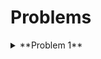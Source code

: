 
# Problems

<details>
<div className='m-5'>
<Tabs  items={['Statement', 'Solution', 'Takeaway']}>
  <Tabs.Tab>
  Define logical binary operator $\circ$ as follows:

    |$A$ | $B$ | $A \circ B$|
    |---|---|---|
    |$0$ |$0$ | $1$ |
    |$0$ |$1$ | $1$ |
    |$1$ |$0$ | $1$ |
    |$1$ |$1$ | $0$ |

    For each of the following formulas, write an **equivalent** formula using only the $\circ$ operator. Prove the equivalence in each case.
  1. $\lnot A$ <br/>
  2. $A \land B$ <br/>
  3. $A \lor B$ <br/>
  </Tabs.Tab>
  <Tabs.Tab>
 > Note that $A \circ B$ is exactly $0$ when both $A$ and $B$ are $1$.

  **Subtask 1** 
  
  First consider:

|$A$|$\lnot A$|
|---|---|
| 0| 1|
| 1| 0|

    We have to somehow use $\circ$ such that the formula *evaluates* to false exactly when $A$ is $1$. 
   One could for example find the formula $A \circ A$ and prove the result by writing the function table:

   | $A$ |$A \circ A $|
    |---|---|
    | 0| 1|
    | 1| 0|

which is indeed equivalent. Usually one has to make observations in these types of problems and use them cleverly to create the formula. Thus
$$
\lnot A \equiv A \circ A
$$
---

**Subtask 2**

Consider $(A \circ B) \circ (A \circ B)$ 

 |$A$ | $B$ | $(A \circ B) \circ (A \circ B)$ | $A \land B$ |
    |---|---|---| ---| 
    |$0$ |$0$ | $0$ | $0$ |
    |$0$ |$1$ | $0$ |$0$ |
    |$1$ |$0$ | $0$ |$0$ |
    |$1$ |$1$ | $1$ |$1$ |

The idea here is to use the $\lnot$ operator from the previous exercise to invert the outcome of $A \circ B$, which is exactly $A \land B$ (more precisely, $\circ$ is a [NAND](https://en.wikipedia.org/wiki/Sheffer_stroke) function). 

---
**Subtask 3**

Consider $(A \circ A) \circ (B \circ B)$ 

 |$A$ | $B$ | $(A \circ A) \circ (B \circ B)$ | $A \lor B$ |
    |---|---|---| ---| 
    |$0$ |$0$ | $0$ | $0$ |
    |$0$ |$1$ | $0$ |$1$ |
    |$1$ |$0$ | $0$ |$1$ |
    |$1$ |$1$ | $1$ |$1$ |

Note that $A \circ B \equiv \lnot (A \land B)$ (NAND operation).
The idea here is to use the $\lnot$ operator we build in the previous exercise to invert $A$ and $B$ individually. Then we basically use De Morgan's equivalence: $\lnot(\lnot A \land \lnot B) \equiv A \lor B$ to obtain the final result (i.e. one more $\circ$ operation between $\lnot A$ and $\lnot B$).
  
  
  
   </Tabs.Tab>
   <Tabs.Tab>
   Usually one has to make some kind of observations in these types problems and use them cleverly to create the formula. Sometimes known equivalences such as in the 3. subtask can help.  
   To prove the **equivalence** one can then simply use *comparison of function tables* (this step is trivial in comparison to finding a correct function). Note that there might be more than one possible solution.
   </Tabs.Tab>
</Tabs>

> Source: Tobias Steinbrecher

</div>

<summary>**Problem 1**</summary>
</details>
